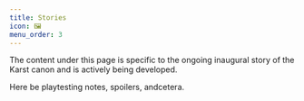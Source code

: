 ```yaml
---
title: Stories
icon: 🖼️
menu_order: 3
---
```


The content under this page is specific to the ongoing inaugural story
of the Karst canon and is actively being developed.

Here be playtesting notes, spoilers, andcetera.
